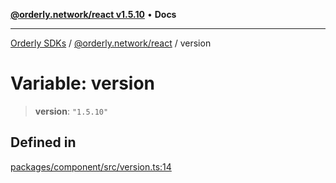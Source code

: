[**@orderly.network/react v1.5.10**](/sdks/tech-doc/@orderly.network/react/README) • **Docs**

***

[Orderly SDKs](/sdks/tech-doc/packages) / [@orderly.network/react](/sdks/tech-doc/@orderly.network/react/README) / version

# Variable: version

> **version**: `"1.5.10"`

## Defined in

[packages/component/src/version.ts:14](https://github.com/OrderlyNetwork/js-sdk/blob/554ae704783e3b83c40bb234a899e8f02987d9b6/packages/component/src/version.ts#L14)
